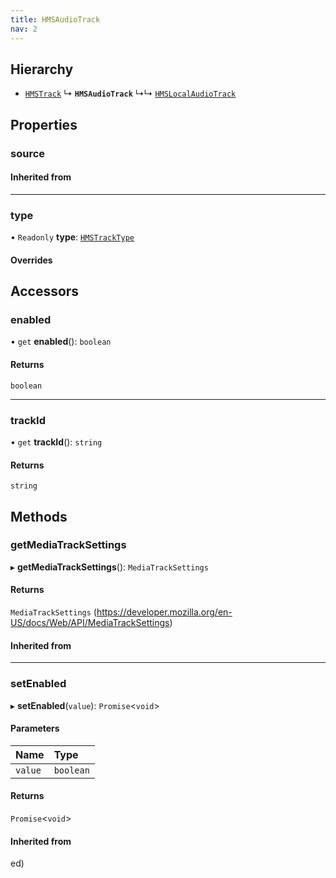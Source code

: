 ```yaml
---
title: HMSAudioTrack
nav: 2
---
```


## Hierarchy

- [`HMSTrack`](/js-docs/classes/hmstrack)
  ↳ **`HMSAudioTrack`**
  ↳↳ [`HMSLocalAudioTrack`](/js-docs/classes/hmslocalaudiotrack)

## Properties

### source

#### Inherited from

---

### type

• `Readonly` **type**: [`HMSTrackType`](/js-docs/enums/hmstracktype)

#### Overrides

## Accessors

### enabled

• `get` **enabled**(): `boolean`

#### Returns

`boolean`

---

### trackId

• `get` **trackId**(): `string`

#### Returns

`string`

## Methods

### getMediaTrackSettings

▸ **getMediaTrackSettings**(): `MediaTrackSettings`

#### Returns

`MediaTrackSettings`
(https://developer.mozilla.org/en-US/docs/Web/API/MediaTrackSettings)

#### Inherited from

---

### setEnabled

▸ **setEnabled**(`value`): `Promise`<`void`\>

#### Parameters

| Name    | Type      |
| :------ | :-------- |
| `value` | `boolean` |

#### Returns

`Promise`<`void`\>

#### Inherited from

ed)
